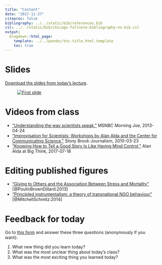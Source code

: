 ```yaml
---
title: "Content"
date: "2017-11-27"
citeproc: false
bibliography: ../../static/bib/references.bib
csl: ../../static/bib/chicago-fullnote-bibliography-no-bib.csl
output:
  blogdown::html_page:
    template: ../../pandoc/toc-title_html.template
    toc: true
---
```


# Slides

[Download the slides from today's lecture](/slides/BUSM-491R_2017-11-27.pdf).

<figure>
[![First slide](/images/slides/slides_2017-11-27.png)](/slides/BUSM-491R_2017-11-27.pdf)
</figure>


# Videos from class

- ["Understanding the way scientists speak,"](http://www.msnbc.com/morning-joe/watch/understanding-the-way-scientists-speak-27745859874) MSNBC Morning Joe, 2013-04-24
- ["Improvisation for Scientists: Workshops by Alan Alda and the Center for Communicating Science,"](https://www.youtube.com/watch?v=JtdyA7SibG8) Stony Brook Journalism, 2010-03-23
- ["Knowing How to Tell a Good Story Is Like Having Mind Control,"](https://www.youtube.com/watch?v=r4k6Gm4tlXw) Alan Alda at Big Think, 2017-07-18


# Editing published figures

- ["Giving to Others and the Association Between Stress and Mortality"](https://www.ncbi.nlm.nih.gov/pmc/articles/PMC3780662/pdf/AJPH.2012.300876.pdf) [@PoulinBrownDillard:2013]
- ["Principled instrumentalism: a theory of transnational NGO behaviour"](https://www.cambridge.org/core/services/aop-cambridge-core/content/view/4B2E14706F0B77BF98D7F4ABBF146DC3/S0260210513000387a.pdf/principled_instrumentalism_a_theory_of_transnational_ngo_behaviour.pdf) [@MitchellSchmitz:2014]


# Feedback for today

Go to [this form](https://goo.gl/forms/zIz5NpmDGn4wNxU93) and answer these three questions (anonymously if you want):

1. What new thing did you learn today?
2. What was the most unclear thing about today's class?
3. What was the most exciting thing you learned today?
